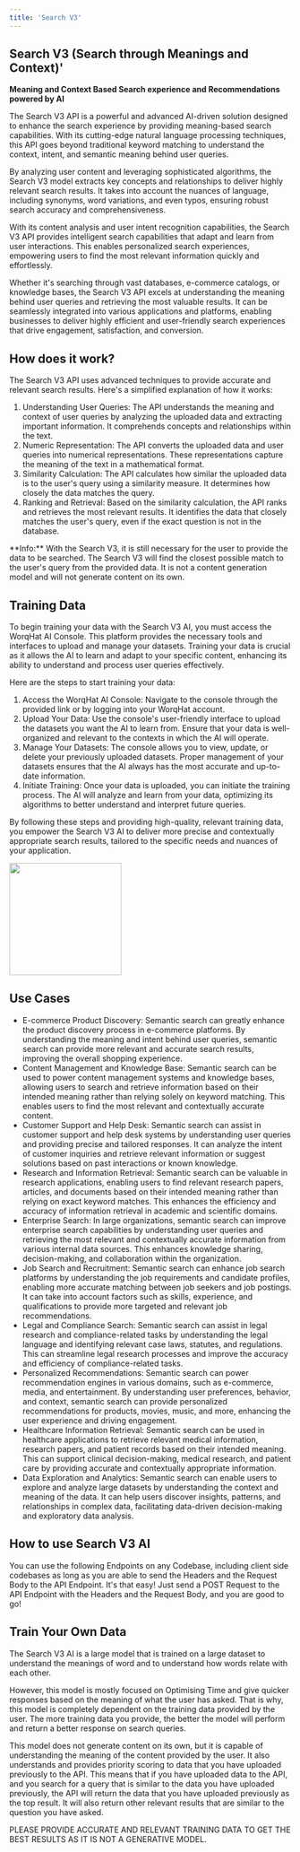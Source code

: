 ```yaml
---
title: 'Search V3'
---
```


## Search V3 (Search through Meanings and Context)'

**Meaning and Context Based Search experience and Recommendations powered by AI**

The Search V3 API is a powerful and advanced AI-driven solution designed to enhance the search experience by providing meaning-based search capabilities. With its cutting-edge natural language processing techniques, this API goes beyond traditional keyword matching to understand the context, intent, and semantic meaning behind user queries.

By analyzing user content and leveraging sophisticated algorithms, the Search V3 model extracts key concepts and relationships to deliver highly relevant search results. It takes into account the nuances of language, including synonyms, word variations, and even typos, ensuring robust search accuracy and comprehensiveness.

With its content analysis and user intent recognition capabilities, the Search V3 API provides intelligent search capabilities that adapt and learn from user interactions. This enables personalized search experiences, empowering users to find the most relevant information quickly and effortlessly.

Whether it's searching through vast databases, e-commerce catalogs, or knowledge bases, the Search V3 API excels at understanding the meaning behind user queries and retrieving the most valuable results. It can be seamlessly integrated into various applications and platforms, enabling businesses to deliver highly efficient and user-friendly search experiences that drive engagement, satisfaction, and conversion.

## How does it work?
The Search V3 API uses advanced techniques to provide accurate and relevant search results. Here's a simplified explanation of how it works:

1. Understanding User Queries: The API understands the meaning and context of user queries by analyzing the uploaded data and extracting important information. It comprehends concepts and relationships within the text.
2. Numeric Representation: The API converts the uploaded data and user queries into numerical representations. These representations capture the meaning of the text in a mathematical format.
3. Similarity Calculation: The API calculates how similar the uploaded data is to the user's query using a similarity measure. It determines how closely the data matches the query.
4. Ranking and Retrieval: Based on the similarity calculation, the API ranks and retrieves the most relevant results. It identifies the data that closely matches the user's query, even if the exact question is not in the database.

<Warning>
**Info:** With the Search V3, it is still necessary for the user to provide the data to be searched. The Search V3 will find the closest possible match to the user's query from the provided data. It is not a content generation model and will not generate content on its own.
</Warning>

## Training Data
To begin training your data with the Search V3 AI, you must access the WorqHat AI Console. This platform provides the necessary tools and interfaces to upload and manage your datasets. Training your data is crucial as it allows the AI to learn and adapt to your specific content, enhancing its ability to understand and process user queries effectively.

Here are the steps to start training your data:
1. Access the WorqHat AI Console: Navigate to the console through the provided link or by logging into your WorqHat account.
2. Upload Your Data: Use the console's user-friendly interface to upload the datasets you want the AI to learn from. Ensure that your data is well-organized and relevant to the contexts in which the AI will operate.
3. Manage Your Datasets: The console allows you to view, update, or delete your previously uploaded datasets. Proper management of your datasets ensures that the AI always has the most accurate and up-to-date information.
4. Initiate Training: Once your data is uploaded, you can initiate the training process. The AI will analyze and learn from your data, optimizing its algorithms to better understand and interpret future queries.

By following these steps and providing high-quality, relevant training data, you empower the Search V3 AI to deliver more precise and contextually appropriate search results, tailored to the specific needs and nuances of your application.

<img height="200" src="images/worqhat-text gen-searchv3.png" />

## Use Cases
* E-commerce Product Discovery: Semantic search can greatly enhance the product discovery process in e-commerce platforms. By understanding the meaning and intent behind user queries, semantic search can provide more relevant and accurate search results, improving the overall shopping experience.
* Content Management and Knowledge Base: Semantic search can be used to power content management systems and knowledge bases, allowing users to search and retrieve information based on their intended meaning rather than relying solely on keyword matching. This enables users to find the most relevant and contextually accurate content.
* Customer Support and Help Desk: Semantic search can assist in customer support and help desk systems by understanding user queries and providing precise and tailored responses. It can analyze the intent of customer inquiries and retrieve relevant information or suggest solutions based on past interactions or known knowledge.
* Research and Information Retrieval: Semantic search can be valuable in research applications, enabling users to find relevant research papers, articles, and documents based on their intended meaning rather than relying on exact keyword matches. This enhances the efficiency and accuracy of information retrieval in academic and scientific domains.
* Enterprise Search: In large organizations, semantic search can improve enterprise search capabilities by understanding user queries and retrieving the most relevant and contextually accurate information from various internal data sources. This enhances knowledge sharing, decision-making, and collaboration within the organization.
* Job Search and Recruitment: Semantic search can enhance job search platforms by understanding the job requirements and candidate profiles, enabling more accurate matching between job seekers and job postings. It can take into account factors such as skills, experience, and qualifications to provide more targeted and relevant job recommendations.
* Legal and Compliance Search: Semantic search can assist in legal research and compliance-related tasks by understanding the legal language and identifying relevant case laws, statutes, and regulations. This can streamline legal research processes and improve the accuracy and efficiency of compliance-related tasks.
* Personalized Recommendations: Semantic search can power recommendation engines in various domains, such as e-commerce, media, and entertainment. By understanding user preferences, behavior, and context, semantic search can provide personalized recommendations for products, movies, music, and more, enhancing the user experience and driving engagement.
* Healthcare Information Retrieval: Semantic search can be used in healthcare applications to retrieve relevant medical information, research papers, and patient records based on their intended meaning. This can support clinical decision-making, medical research, and patient care by providing accurate and contextually appropriate information.
* Data Exploration and Analytics: Semantic search can enable users to explore and analyze large datasets by understanding the context and meaning of the data. It can help users discover insights, patterns, and relationships in complex data, facilitating data-driven decision-making and exploratory data analysis.

## How to use Search V3 AI
You can use the following Endpoints on any Codebase, including client side codebases as long as you are able to send the Headers and the Request Body to the API Endpoint. It's that easy! Just send a POST Request to the API Endpoint with the Headers and the Request Body, and you are good to go!

## Train Your Own Data

The Search V3 AI is a large model that is trained on a large dataset to understand the meanings of word and to understand how words relate with each other.

However, this model is mostly focused on Optimising Time and give quicker responses based on the meaning of what the
user has asked. That is why, this model is completely dependent on the training data provided by the user. The more training data you provide, the better the model will perform and return a better response on search queries.

<Note>
This model does not generate content on its own, but it is capable of understanding the meaning of the content provided by the user. It also understands and provides priority scoring to data that you have uploaded previously to the API. This means that if you have uploaded data to the API, and you search for a query that is similar to the data you have uploaded previously, the API will return the data that you have uploaded previously as the top result. It will also return other relevant results that are similar to the question you have asked.

PLEASE PROVIDE ACCURATE AND RELEVANT TRAINING DATA TO GET THE BEST RESULTS AS IT IS NOT A GENERATIVE MODEL.
</Note>